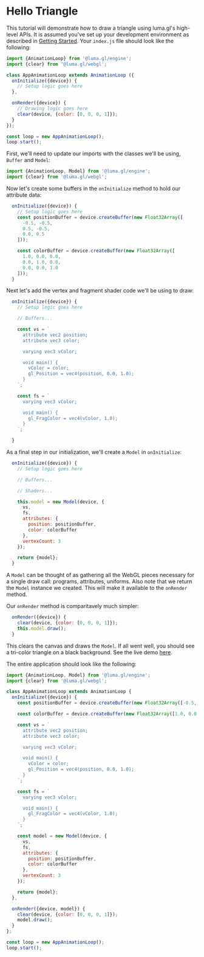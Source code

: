 
# Hello Triangle

<DeviceTabs />
<HelloTriangleExample />

This tutorial will demonstrate how to draw a triangle using luma.gl's high-level APIs.
It is assumed you've set up your development environment as described in
[Getting Started](/docs/getting-started). Your `index.js` file should look like the following:

```js
import {AnimationLoop} from '@luma.gl/engine';
import {clear} from '@luma.gl/webgl';

class AppAnimationLoop extends AnimationLoop ({
  onInitialize({device}) {
    // Setup logic goes here
  },

  onRender({device}) {
    // Drawing logic goes here
    clear(device, {color: [0, 0, 0, 1]});
  }
});

const loop = new AppAnimationLoop();
loop.start();
```

First, we'll need to update our imports with the classes we'll be using, `Buffer` and `Model`:

```js
import {AnimationLoop, Model} from '@luma.gl/engine';
import {clear} from '@luma.gl/webgl';
```

Now let's create some buffers in the `onInitialize` method to hold our attribute data:

```js
  onInitialize({device}) {
    // Setup logic goes here
    const positionBuffer = device.createBuffer(new Float32Array([
      -0.5, -0.5,
      0.5, -0.5,
      0.0, 0.5
    ]));

    const colorBuffer = device.createBuffer(new Float32Array([
      1.0, 0.0, 0.0,
      0.0, 1.0, 0.0,
      0.0, 0.0, 1.0
    ]));
  }
```

Next let's add the vertex and fragment shader code we'll be using to draw:

```js
  onInitialize({device}) {
    // Setup logic goes here

    // Buffers...

    const vs = `
      attribute vec2 position;
      attribute vec3 color;

      varying vec3 vColor;

      void main() {
        vColor = color;
        gl_Position = vec4(position, 0.0, 1.0);
      }
    `;

    const fs = `
      varying vec3 vColor;

      void main() {
        gl_FragColor = vec4(vColor, 1.0);
      }
    `;

  }
```

As a final step in our initialization, we'll create a `Model` in `onInitialize`:

```js
  onInitialize({device}) {
    // Setup logic goes here

    // Buffers...

    // Shaders...

    this.model = new Model(device, {
      vs,
      fs,
      attributes: {
        position: positionBuffer,
        color: colorBuffer
      },
      vertexCount: 3
    });

    return {model};
  }
```

A `Model` can be thought of as gathering all the WebGL pieces necessary for a single draw call: programs, attributes, uniforms. Also note that we return the `Model` instance we created. This will make it available to the `onRender` method.

Our `onRender` method is comparitavely much simpler:

```js
  onRender({device}) {
    clear(device, {color: [0, 0, 0, 1]});
    this.model.draw();
  }
```

This clears the canvas and draws the `Model`. If all went well, you should see a tri-color triangle on a black background. See the live demo [here](../../../examples/getting-started/hello-triangle).

The entire application should look like the following:

```js
import {AnimationLoop, Model} from '@luma.gl/engine';
import {clear} from '@luma.gl/webgl';

class AppAnimationLoop extends AnimationLoop {
  onInitialize({device}) {
    const positionBuffer = device.createBuffer(new Float32Array([-0.5, -0.5, 0.5, -0.5, 0.0, 0.5]));

    const colorBuffer = device.createBuffer(new Float32Array([1.0, 0.0, 0.0, 0.0, 1.0, 0.0, 0.0, 0.0, 1.0]));

    const vs = `
      attribute vec2 position;
      attribute vec3 color;

      varying vec3 vColor;

      void main() {
        vColor = color;
        gl_Position = vec4(position, 0.0, 1.0);
      }
    `;

    const fs = `
      varying vec3 vColor;

      void main() {
        gl_FragColor = vec4(vColor, 1.0);
      }
    `;

    const model = new Model(device, {
      vs,
      fs,
      attributes: {
        position: positionBuffer,
        color: colorBuffer
      },
      vertexCount: 3
    });

    return {model};
  },

  onRender({device, model}) {
    clear(device, {color: [0, 0, 0, 1]});
    model.draw();
  }
};

const loop = new AppAnimationLoop();
loop.start();
```
